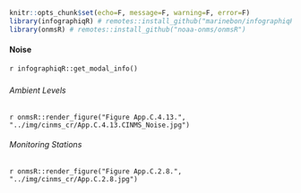 ```r
knitr::opts_chunk$set(echo=F, message=F, warning=F, error=F)
library(infographiqR) # remotes::install_github("marinebon/infographiqR") 
library(onmsR) # remotes::install_github("noaa-onms/onmsR")
```

#### Noise

`r infographiqR::get_modal_info()`

##### {.tabset}

###### Ambient Levels

`r onmsR::render_figure("Figure App.C.4.13.", "../img/cinms_cr/App.C.4.13.CINMS_Noise.jpg")`

###### Monitoring Stations

`r onmsR::render_figure("Figure App.C.2.8.", "../img/cinms_cr/App.C.2.8.jpg")`
